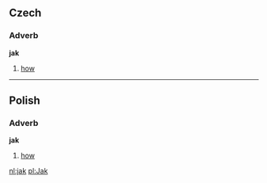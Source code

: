 == Czech ==
=== Adverb ===
'''jak'''
# [[how]]

----
== Polish ==
=== Adverb ===
'''jak'''
# [[how]]

[[nl:jak]]
[[pl:Jak]]